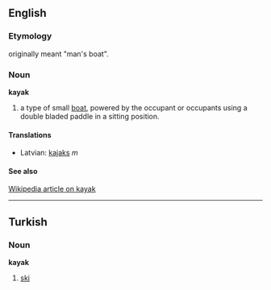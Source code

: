 ==English==
===Etymology===
originally meant "man's boat".

===Noun===
'''kayak'''

#a type of small [[boat]], powered by the occupant or occupants using a double bladed paddle in a sitting position. 

====Translations====
*Latvian: [[kajaks]] ''m''

====See also====
[[:w:kayak|Wikipedia article on kayak]]

----

==Turkish==
===Noun===
'''kayak'''

# [[ski]]